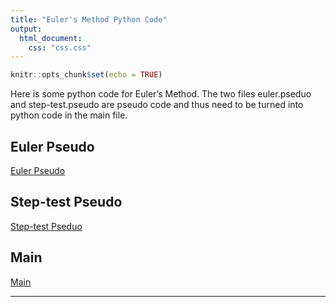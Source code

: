 ```yaml
---
title: "Euler's Method Python Code"
output: 
  html_document:
    css: "css.css"
---
```


```r
knitr::opts_chunk$set(echo = TRUE)
```

Here is some python code for Euler's Method. The two files euler.pseduo and step-test.pseudo are pseudo code and thus need to be turned into python code in the main file.

## Euler Pseudo

[Euler Pseudo](euler.pseudo)

## Step-test Pseudo

[Step-test Pseduo](step-test.pseudo)

## Main

[Main](main.py)

__________